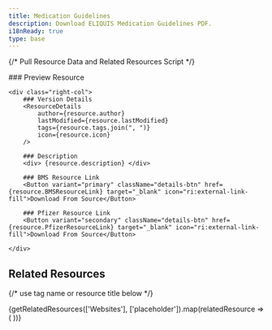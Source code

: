 ```yaml
---
title: Medication Guidelines
description: Download ELIQUIS Medication Guidelines PDF.
i18nReady: true
type: base
---
```


{/* Pull Resource Data and Related Resources Script */}


<div class="details_wrapper">
	<div class="left-col">
		### Preview Resource
		<ResourceThumb 
			imgSrc={resource.imageSrc} 
		/>
	</div>

	<div class="right-col">
		### Version Details
		<ResourceDetails 
			author={resource.author} 
			lastModified={resource.lastModified} 
			tags={resource.tags.join(", ")} 
			icon={resource.icon}
		/>

		### Description
		<div> {resource.description} </div>

		### BMS Resource Link
		<Button variant="primary" className="details-btn" href={resource.BMSResourceLink} target="_blank" icon="ri:external-link-fill">Download From Source</Button>

		### Pfizer Resource Link
		<Button variant="secondary" className="details-btn" href={resource.PfizerResourceLink} target="_blank" icon="ri:external-link-fill">Download From Source</Button>

	</div>
</div>

## Related Resources
{/* use tag name or resource title below */}
<div class="resource-card-container">
  {getRelatedResources(['Websites'], ['placeholder']).map(relatedResource => (
    <ResourceCard {...relatedResource} />
  ))}
</div>
